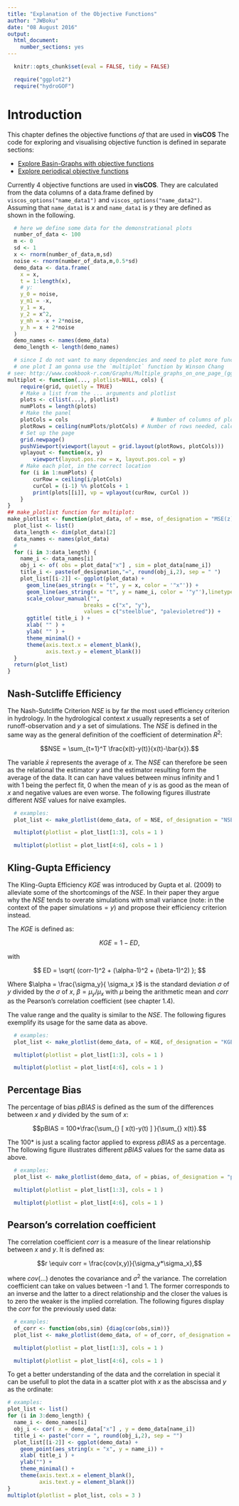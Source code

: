 ```yaml
---
title: "Explanation of the Objective Functions"
author: "JWBoku"
date: "08 August 2016"
output:
  html_document:
    number_sections: yes
---
```




```r
  knitr::opts_chunk$set(eval = FALSE, tidy = FALSE)
```

```r
  require("ggplot2")
  require("hydroGOF")
```

# Introduction
This chapter defines the objective functions $of$ that are used in **visCOS** The 
code for exploring and visualising objective function is defined in
separate sections:

- [Explore Basin-Graphs with objective functions](LP-explore_runoff.html)
- [Explore periodical objective functions](LP-get_main_of.html)

Currently 4 objective functions are used in **visCOS**. They are calculated from
the data columns of a data.frame defined by `viscos_options("name_data1")` and
`viscos_options("name_data2")`. Assuming that `name_data1` is $x$ and `name_data1`
is $y$ they are defined as shown in the following.

```r
  # here we define some data for the demonstrational plots
  number_of_data <- 100
  m <- 0
  sd <- 1
  x <- rnorm(number_of_data,m,sd)
  noise <- rnorm(number_of_data,m,0.5*sd)
  demo_data <- data.frame(
    x = x,
    t = 1:length(x),
    # y:
    y_0 = noise,
    y_m1 = -x,
    y_1 = x,
    y_2 = x^2,
    y_mh = -x + 2*noise,
    y_h = x + 2*noise
  )  
  demo_names <- names(demo_data)
  demo_length <- length(demo_names)

  # since I do not want to many dependencies and need to plot more functions into
  # one plot I am gonna use the `multiplot` function by Winson Chang
# see: http://www.cookbook-r.com/Graphs/Multiple_graphs_on_one_page_(ggplot2)/
multiplot <- function(..., plotlist=NULL, cols) {
    require(grid, quietly = TRUE)
    # Make a list from the ... arguments and plotlist
    plots <- c(list(...), plotlist)
    numPlots = length(plots)
    # Make the panel
    plotCols = cols                          # Number of columns of plots
    plotRows = ceiling(numPlots/plotCols) # Number of rows needed, calculated from # of cols
    # Set up the page
    grid.newpage()
    pushViewport(viewport(layout = grid.layout(plotRows, plotCols)))
    vplayout <- function(x, y)
        viewport(layout.pos.row = x, layout.pos.col = y)
    # Make each plot, in the correct location
    for (i in 1:numPlots) {
        curRow = ceiling(i/plotCols)
        curCol = (i-1) %% plotCols + 1
        print(plots[[i]], vp = vplayout(curRow, curCol ))
    }
}
## make_plotlist function for multiplot: 
make_plotlist <- function(plot_data, of = mse, of_designation = "MSE(z)") {
  plot_list <- list()
  data_length <- dim(plot_data)[2]
  data_names <- names(plot_data)
  # 
  for (i in 3:data_length) {
    name_i <- data_names[i]
    obj_i <- of( obs = plot_data["x"] , sim = plot_data[name_i])
    title_i <- paste(of_designation,"=", round(obj_i,2), sep = " ")
    plot_list[[i-2]] <- ggplot(plot_data) +
      geom_line(aes_string(x = "t", y = x, color = '"x"')) +
      geom_line(aes_string(x = "t", y = name_i, color = '"y"'),linetype = 5) +
      scale_colour_manual("", 
                        breaks = c("x", "y"),
                        values = c("steelblue", "palevioletred")) +
      ggtitle( title_i ) + 
      xlab( "" ) +
      ylab( "" ) + 
      theme_minimal() +
      theme(axis.text.x = element_blank(),
            axis.text.y = element_blank())
  }
  return(plot_list)
}
```

## Nash-Sutcliffe Efficiency
The Nash-Sutcliffe Criterion $NSE$ is by far the most used efficiency criterion
in hydrology. In the hydrological context $x$ usually represents a set of
runoff-observation and $y$ a set of simulations. The $NSE$ is defined in the
same way as the general definition of the coefficient of determination $R^2$:

$$NSE = \sum_{t=1}^T \frac{x(t)-y(t)}{x(t)-\bar{x}}.$$

The variable $\bar{x}$ represents the average of $x$. The $NSE$
can therefore be seen as the relational the estimator $y$ and the estimator
resulting form the average of the data. It can can have values between minus 
infinity and 1 with 1 being the perfect fit, 0 when the mean of $y$ is as 
good as the mean of $x$ and negative values are even worse.
The following figures illustrate
different $NSE$ values for naive examples.
```r
  # examples:
  plot_list <- make_plotlist(demo_data, of = NSE, of_designation = "NSE")
```
```r
  multiplot(plotlist = plot_list[1:3], cols = 1 )
```
```r
  multiplot(plotlist = plot_list[4:6], cols = 1 )
```


## Kling-Gupta Efficiency
The Kling-Gupta Efficiency $KGE$ was introduced by Gupta et al. (2009) to
alleviate some of the shortcomings of the $NSE$. In their paper they argue
why the $NSE$ tends to overate simulations with small variance
(note: in the context of the paper $\textrm{simulations} = y$) and
propose their efficiency criterion instead.

The $KGE$ is defined as:

$$ KGE = 1 - ED, $$

with

$$ ED = \sqrt{ (corr-1)^2 + (\alpha-1)^2 + (\beta-1)^2) }; $$

Where $\alpha = \frac{\sigma_y}{ \sigma_x }$ is the standard deviation
$\sigma$ of $y$ divided by the $\sigma$  of $x$, $\beta = \mu_y / \mu_x$ with 
$\mu$ being the arithmetic mean and $corr$ as the 
Pearson's correlation coefficient (see chapter 1.4).

The value range and the quality is similar to the $NSE$. The following figures 
exemplify its usage for the same data as above.

```r
  # examples:
  plot_list <- make_plotlist(demo_data, of = KGE, of_designation = "KGE")
```
```r
  multiplot(plotlist = plot_list[1:3], cols = 1 )
```
```r
  multiplot(plotlist = plot_list[4:6], cols = 1 )
```

## Percentage Bias
The percentage of bias $pBIAS$ is defined as the sum of the differences
between $x$ and $y$ divided by the sum of $x$:

$$pBIAS = 100*\frac{\sum_{} [ x(t)-y(t) ] }{\sum_{} x(t)}.$$

The $100*$ is just a scaling factor applied to express $pBIAS$ as a percentage.
The following figure illustrates different $pBIAS$ values for the same data
as above.

```r
  # examples:
  plot_list <- make_plotlist(demo_data, of = pbias, of_designation = "pBIAS")
```
```r
  multiplot(plotlist = plot_list[1:3], cols = 1 )
```
```r
  multiplot(plotlist = plot_list[4:6], cols = 1 )
```

## Pearson's correlation coefficient
The correlation coefficient $corr$ is a measure of the linear relationship
between $x$ and $y$. It is defined as:

$$r \equiv corr = \frac{cov(x,y)}{\sigma_y*\sigma_x},$$

where $cov(...)$ denotes the covariance and $\sigma^2$ the variance. The correlation
coefficient can take on values between -1 and 1. The former corresponds to an
inverse and the latter to a direct relationship and the closer the values
is to zero the weaker is the implied correlation. The following figures display
the $corr$ for the previously used data:

```r
  # examples:
  of_corr <- function(obs,sim) {diag(cor(obs,sim))}
  plot_list <- make_plotlist(demo_data, of = of_corr, of_designation = "corr")
```
```r
  multiplot(plotlist = plot_list[1:3], cols = 1 )
```
```r
  multiplot(plotlist = plot_list[4:6], cols = 1 )
```

To get a better understanding of the data and the correlation in special it can 
be usefull to plot the data in a scatter plot with $x$ as the abscissa and $y$ 
as the ordinate: 
```r
# examples:
plot_list <- list()
for (i in 3:demo_length) {
  name_i <- demo_names[i]
  obj_i <- cor( x = demo_data["x"] , y = demo_data[name_i])
  title_i <- paste("corr = ", round(obj_i,2), sep = "")
  plot_list[[i-2]] <- ggplot(demo_data) +
    geom_point(aes_string(x = "x", y = name_i)) +
    xlab( title_i ) +
    ylab("") +
    theme_minimal() +
    theme(axis.text.x = element_blank(),
          axis.text.y = element_blank())
}
multiplot(plotlist = plot_list, cols = 3 )
```

